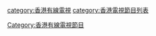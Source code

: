 {{Catnav|頁面分類|...|中国电视台|香港電視台|香港有線電視}}
{{Catmore|有線電視外購劇集列表}}
{{Catmore|香港有線電視節目列表}}

[[Category:香港有線電視節目|Category:香港有線電視節目]]
[[category:香港有線電視|category:香港有線電視]]
[[category:香港電視節目列表|category:香港電視節目列表]]
